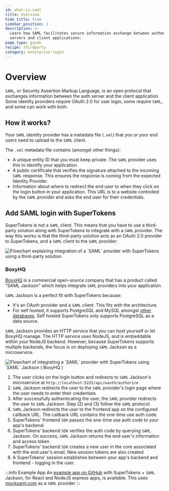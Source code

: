 ```yaml
---
id: what-is-saml
title: Overview
hide_title: true
sidebar_position: 1
description: >-
  Learn how SAML facilitates secure information exchange between authentication
  servers and client applications.
page_type: guide
recipe: thirdparty
category: enterprise-login
---
```


# Overview 

`SAML`, or Security Assertion Markup Language, is an open protocol that exchanges information between the auth server and the client application.
Some identity providers require OAuth 2.0 for user login, some require `SAML`, and some can work with both.

## How it works?

Your `SAML` identity provider has a metadata file (`.xml`) that you or your end users need to upload to the `SAML` client.

The `.xml` metadata file contains (amongst other things):
- A unique entity ID that you must keep private. The `SAML` provider uses this to identify your application.
- A public certificate that verifies the signature attached to the incoming `SAML` response.
This ensures the response is coming from the expected Identity Provider.
- Information about where to redirect the end user to when they click on the login button in your application. 
This URL is to a website controlled by the `SAML` provider and asks the end user for their credentials.


## Add SAML login with SuperTokens

SuperTokens is not a `SAML` client.
This means that you have to use a third-party solution along with SuperTokens to integrate with a `SAML` provider.
The way this works is that the third-party solution acts as an OAuth 2.0 provider to SuperTokens, and a `SAML` client to the `SAML` provider:

<img alt="Flowchart explaining integration of a `SAML` provider with SuperTokens using a third-party solution" src="/img/saml-oauth.png" />


### BoxyHQ

[BoxyHQ](https://boxyhq.com/) is a commercial open-source company that has a product called "SAML Jackson" which helps integrate `SAML` providers into your application.

`SAML` Jackson is a perfect fit with SuperTokens because:
- It's an OAuth provider and a `SAML` client.
This fits with the architecture.
- For self hosted, it supports PostgreSQL and MySQL amongst [other databases](https://boxyhq.com/docs/jackson/deploy/service#database).
Self hosted SuperTokens only supports PostgreSQL as a data source.

`SAML` Jackson provides an HTTP service that you can host yourself or let BoxyHQ manage.
The HTTP service uses NodeJS, and is embeddable within your NodeJS backend.
However, because SuperTokens supports multiple backends, the focus is on deploying `SAML` Jackson as a microservice.

<img alt="Flowchart of integrating a `SAML` provider with SuperTokens using `SAML` Jackson ( BoxyHQ )" src="/img/saml/supertokens-boxyhq.png" />

1. The user clicks on the login button and redirects to `SAML` Jackson's microservice at `http://localhost:5225/api/oauth/authorize`
2. `SAML` Jackson redirects the user to the `SAML` provider's login page where the user needs to enter their credentials
3. After successfully authenticating the user, the `SAML` provider redirects the user to `SAML` Jackson. Step (2) and (3) follow the `SAML` protocol.
4. `SAML` Jackson redirects the user to the frontend app on the configured callback URL. The callback URL contains the one-time use auth code.
5. SuperTokens' frontend `SDK` passes the one-time use auth code to your app's backend.
6. SuperTokens' backend `SDK` verifies the auth code by querying `SAML` Jackson. On success, `SAML` Jackson returns the end user's information and access token.
7. SuperTokens' backend `SDK` creates a new user in the core associated with the end user's email. New session tokens are also created
8. A SuperTokens' session establishes between your app's backend and frontend - logging in the user.

:::info Example App
An [example app on GitHub](https://github.com/supertokens/jackson-supertokens-express) with SuperTokens + `SAML` Jackson, for React and NodeJS express apps, is available. This uses [mocksaml.com](https://mocksaml.com/) as a `SAML` provider
:::
